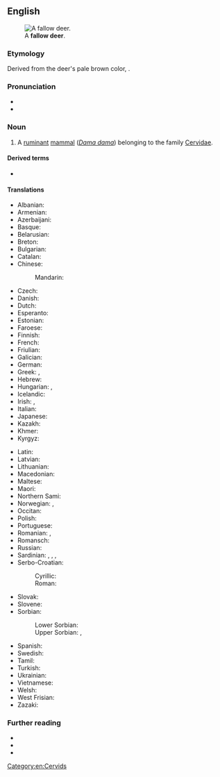 {{also|fallow-deer}}
==English==
[[File:Dama_dama8.JPG|thumb|A '''fallow deer'''.]]

===Etymology===
Derived from the deer's pale brown color, {{m|en|fallow|id=color}}.

===Pronunciation===
* {{IPA|en|/ˈfæl.əʊˌdɪə/}}
* {{audio|en|en-uk-fallow deer.ogg|Audio (UK)}}

===Noun===
{{en-noun|fallow deer}}

# A [[ruminant]] [[mammal]] (''[[Dama dama]]'') belonging to the family [[Cervidae]].
#: {{cot|en|roe deer|red deer}}

====Derived terms====
* {{vern|Persian fallow deer}}

====Translations====
{{trans-top|''Dama dama'', a ruminant mammal}}
* Albanian: {{t|sq|dreri brilopatë}}
* Armenian: {{t+|hy|եղնիկ}}
* Azerbaijani: {{t|az|lan}}
* Basque: {{t|eu|adarzabal}}
* Belarusian: {{t|be|лань|f}}
* Breton: {{t+|br|demm}}
* Bulgarian: {{t|bg|елен лопатар|m}}
* Catalan: {{t|ca|daina}}
* Chinese:
*: Mandarin: {{t+|cmn|黇鹿|tr=tiānlù}}
* Czech: {{t+|cs|daněk|m}}
* Danish: {{t|da|dådyr|n}}
* Dutch: {{t+|nl|damhert|n}}
* Esperanto: {{t|eo|damao}}
* Estonian: {{t|et|kabehirv}}
* Faroese: {{t|fo|dádýr|n}}
* Finnish: {{t+|fi|kuusipeura}}
* French: {{t+|fr|daim|m}}
* Friulian: {{t|fur|dame}}
* Galician: {{t+|gl|gamo|m}}
* German: {{t+|de|Damhirsch|m}}
* Greek: {{t|el|πλατώνι}}, {{t+|el|ντάμα|f}}
* Hebrew: {{t+|he|יַחְמוּר|m|tr=yaẖmúr}}
* Hungarian: {{t+|hu|dámvad}}, {{t+|hu|dámszarvas}}
* Icelandic: {{t+|is|dádýr|n}}
* Irish: {{t|ga|fia buí|m}}, {{t|ga|poc fionn|m}} {{qualifier|male}}
* Italian: {{t+|it|daino|m}}
* Japanese: {{t|ja|ダマジカ|tr=damajika}}
* Kazakh: {{t|kk|кербұғы}}
* Khmer: {{t+|km|រមាំង|tr=rɔmeaŋ}}
* Kyrgyz: {{t+|ky|лань}}
{{trans-mid}}
* Latin: {{t+|la|damma|f}}
* Latvian: {{t|lv|dambriedis|m}}
* Lithuanian: {{t+|lt|danielius|m}}
* Macedonian: {{t|mk|елен лопатар|m}}
* Maltese: {{t|mt|ċerf ta’ l-ewropa|m}}
* Maori:
* Northern Sami: {{t|se|luostegoddi}}
* Norwegian: {{t|no|dåhjort}}, {{t|no|dådyr}}
* Occitan: {{t|oc|dam}}
* Polish: {{t+|pl|daniel|m}}
* Portuguese: {{t+|pt|gamo}}
* Romanian: {{t+|ro|cerb-lopătar|m}}, {{t+|ro|dam|m}} {{qualifier|rare}}
* Romansch: {{t|rm|dam}}
* Russian: {{t+|ru|лань|f}}
* Sardinian: {{t|sc|crabriolu}}, {{t|sc|crabolu}}, {{t|sc|damma}}, {{t|sc|sulone}}
* Serbo-Croatian:
*: Cyrillic: {{t|sh|jелен лопатар|m}}
*: Roman: {{t|sh|jelen lopatar|m}}
* Slovak: {{t|sk|daniel škvrnitý|m}}
* Slovene: {{t+|sl|damjak|m}}
* Sorbian:
*: Lower Sorbian: {{t|dsb|dańk}}
*: Upper Sorbian: {{t|hsb|dańk}}, {{t|hsb|dańkowy jeleń|m}}
* Spanish: {{t+|es|gamo|m}}
* Swedish: {{t+|sv|dovhjort}}
* Tamil: {{t|ta|இளம்பழுப்பு மான்}}
* Turkish: {{t+|tr|alageyik}}
* Ukrainian: {{t|uk|лань|f}}
* Vietnamese: {{t|vi|hươu hoang}}
* Welsh: {{t|cy|danas}}
* West Frisian: {{t|fy|deim}}
* Zazaki: {{t|zza|kosbesa sur}}
{{trans-bottom}}

===Further reading===
* {{pedia}}
* {{specieslite|Dama dama}}
* {{comcatlite|Dama dama}}

[[Category:en:Cervids]]